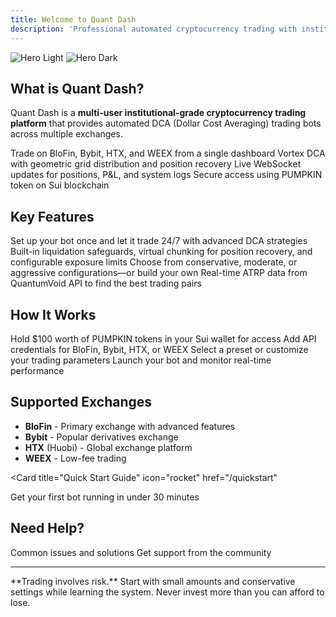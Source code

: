 ```yaml
---
title: Welcome to Quant Dash
description: 'Professional automated cryptocurrency trading with institutional-grade DCA bots'
---
```


<img
  className="block dark:hidden"
  src="/images/hero-light.svg"
  alt="Hero Light"
/>
<img
  className="hidden dark:block"
  src="/images/hero-dark.svg"
  alt="Hero Dark"
/>

## What is Quant Dash?

Quant Dash is a **multi-user institutional-grade cryptocurrency trading platform** that provides automated DCA (Dollar Cost Averaging) trading bots across multiple exchanges.

<CardGroup cols={2}>
  <Card
    title="Multi-Exchange Support"
    icon="repeat"
    href="/exchanges/blofin"
  >
    Trade on BloFin, Bybit, HTX, and WEEX from a single dashboard
  </Card>
  <Card
    title="Advanced Strategies"
    icon="brain"
    href="/bot-config/strategies"
  >
    Vortex DCA with geometric grid distribution and position recovery
  </Card>
  <Card
    title="Real-Time Monitoring"
    icon="chart-line"
    href="/features/dashboard"
  >
    Live WebSocket updates for positions, P&L, and system logs
  </Card>
  <Card
    title="Token-Gated Access"
    icon="lock"
    href="/pumpkin-token"
  >
    Secure access using PUMPKIN token on Sui blockchain
  </Card>
</CardGroup>

## Key Features

<AccordionGroup>
  <Accordion icon="robot" title="Automated Trading">
    Set up your bot once and let it trade 24/7 with advanced DCA strategies
  </Accordion>

  <Accordion icon="shield-halved" title="Risk Management">
    Built-in liquidation safeguards, virtual chunking for position recovery, and configurable exposure limits
  </Accordion>

  <Accordion icon="gear" title="Customizable Presets">
    Choose from conservative, moderate, or aggressive configurations—or build your own
  </Accordion>

  <Accordion icon="chart-simple" title="Optimal Symbols">
    Real-time ATRP data from QuantumVoid API to find the best trading pairs
  </Accordion>
</AccordionGroup>

## How It Works

<Steps>
  <Step title="Get PUMPKIN Tokens">
    Hold $100 worth of PUMPKIN tokens in your Sui wallet for access
  </Step>

  <Step title="Connect Exchange">
    Add API credentials for BloFin, Bybit, HTX, or WEEX
  </Step>

  <Step title="Configure Bot">
    Select a preset or customize your trading parameters
  </Step>

  <Step title="Start Trading">
    Launch your bot and monitor real-time performance
  </Step>
</Steps>

## Supported Exchanges

- **BloFin** - Primary exchange with advanced features
- **Bybit** - Popular derivatives exchange
- **HTX** (Huobi) - Global exchange platform
- **WEEX** - Low-fee trading

<Card
  title="Quick Start Guide"
  icon="rocket"
  href="/quickstart"
>
  Get your first bot running in under 30 minutes
</Card>

## Need Help?

<CardGroup cols={2}>
  <Card
    title="Troubleshooting"
    icon="wrench"
    href="/troubleshooting/common-errors"
  >
    Common issues and solutions
  </Card>
  <Card
    title="Join Telegram"
    icon="paper-plane"
    href="https://t.me/quantumvoidlabs"
  >
    Get support from the community
  </Card>
</CardGroup>

---

<Note>
  **Trading involves risk.** Start with small amounts and conservative settings while learning the system. Never invest more than you can afford to lose.
</Note>
